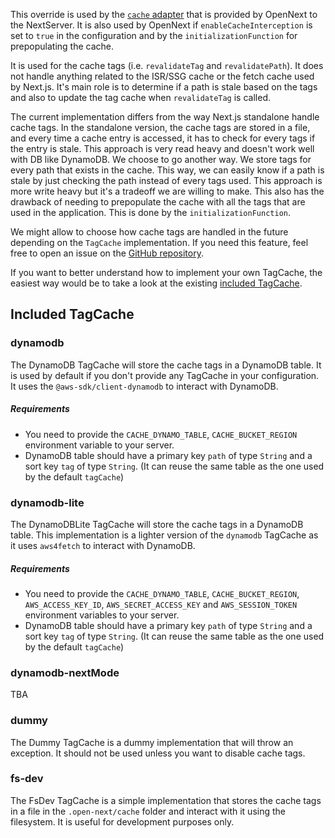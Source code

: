 This override is used by the [`cache` adapter](https://github.com/opennextjs/opennextjs-aws/blob/main/packages/open-next/src/adapters/cache.ts) that is provided by OpenNext to the NextServer. It is also used by OpenNext if `enableCacheInterception` is set to `true` in the configuration and by the `initializationFunction` for prepopulating the cache.

It is used for the cache tags (i.e. `revalidateTag` and `revalidatePath`). It does not handle anything related to the ISR/SSG cache or the fetch cache used by Next.js.
It's main role is to determine if a path is stale based on the tags and also to update the tag cache when `revalidateTag` is called.

The current implementation differs from the way Next.js standalone handle cache tags. In the standalone version, the cache tags are stored in a file, and every time a cache entry is accessed, it has to check for every tags if the entry is stale. This approach is very read heavy and doesn't work well with DB like DynamoDB.
We choose to go another way. We store tags for every path that exists in the cache. This way, we can easily know if a path is stale by just checking the path instead of every tags used. This approach is more write heavy but it's a tradeoff we are willing to make.
This also has the drawback of needing to prepopulate the cache with all the tags that are used in the application. This is done by the `initializationFunction`.

We might allow to choose how cache tags are handled in the future depending on the `TagCache` implementation. If you need this feature, feel free to open an issue on the [GitHub repository](https://github.com/opennextjs/opennextjs-aws).

If you want to better understand how to implement your own TagCache, the easiest way would be to take a look at the existing [included TagCache](https://github.com/opennextjs/opennextjs-aws/tree/main/packages/open-next/src/overrides/tagCache).

## Included TagCache

### dynamodb

The DynamoDB TagCache will store the cache tags in a DynamoDB table. It is used by default if you don't provide any TagCache in your configuration.
It uses the `@aws-sdk/client-dynamodb` to interact with DynamoDB.

##### Requirements

- You need to provide the `CACHE_DYNAMO_TABLE`, `CACHE_BUCKET_REGION` environment variable to your server.
- DynamoDB table should have a primary key `path` of type `String` and a sort key `tag` of type `String`. (It can reuse the same table as the one used by the default `tagCache`)

### dynamodb-lite

The DynamoDBLite TagCache will store the cache tags in a DynamoDB table.
This implementation is a lighter version of the `dynamodb` TagCache as it uses `aws4fetch` to interact with DynamoDB.

##### Requirements

- You need to provide the `CACHE_DYNAMO_TABLE`, `CACHE_BUCKET_REGION`, `AWS_ACCESS_KEY_ID`, `AWS_SECRET_ACCESS_KEY` and `AWS_SESSION_TOKEN` environment variables to your server.
- DynamoDB table should have a primary key `path` of type `String` and a sort key `tag` of type `String`. (It can reuse the same table as the one used by the default `tagCache`)

### dynamodb-nextMode

TBA

### dummy

The Dummy TagCache is a dummy implementation that will throw an exception. It should not be used unless you want to disable cache tags.

### fs-dev

The FsDev TagCache is a simple implementation that stores the cache tags in a file in the `.open-next/cache` folder and interact with it using the filesystem. It is useful for development purposes only.

